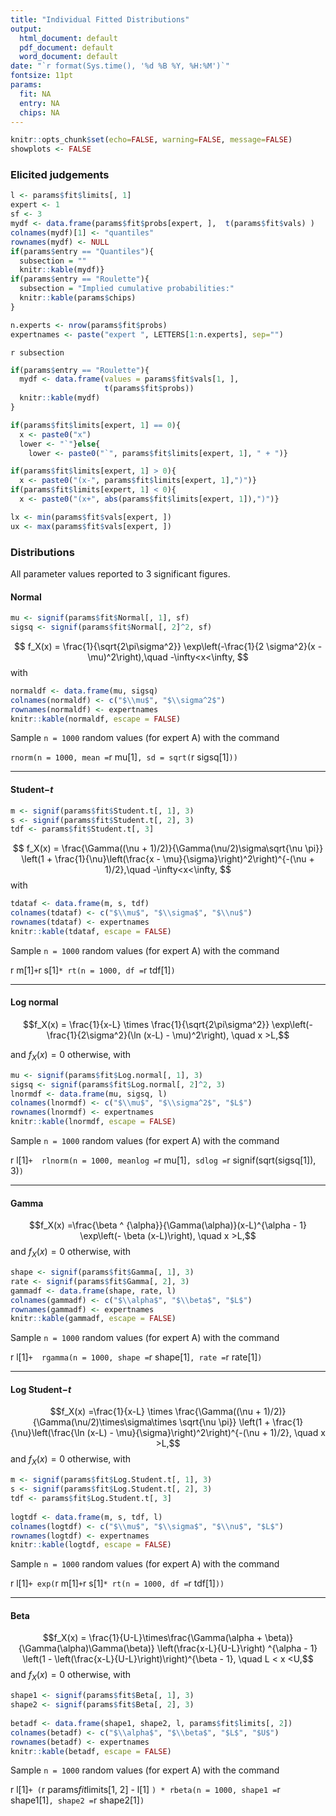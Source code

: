 ```yaml
---
title: "Individual Fitted Distributions"
output:
  html_document: default
  pdf_document: default
  word_document: default
date: "`r format(Sys.time(), '%d %B %Y, %H:%M')`"
fontsize: 11pt
params:
  fit: NA
  entry: NA
  chips: NA
---
```




```r
knitr::opts_chunk$set(echo=FALSE, warning=FALSE, message=FALSE)
showplots <- FALSE
```

### Elicited judgements

```r
l <- params$fit$limits[, 1]
expert <- 1
sf <- 3
mydf <- data.frame(params$fit$probs[expert, ],  t(params$fit$vals) )
colnames(mydf)[1] <- "quantiles"
rownames(mydf) <- NULL
if(params$entry == "Quantiles"){
  subsection = ""
  knitr::kable(mydf)}
if(params$entry == "Roulette"){
  subsection = "Implied cumulative probabilities:"
  knitr::kable(params$chips)
}

n.experts <- nrow(params$fit$probs)
expertnames <- paste("expert ", LETTERS[1:n.experts], sep="")
```


`r subsection`

```r
if(params$entry == "Roulette"){
  mydf <- data.frame(values = params$fit$vals[1, ], 
                     t(params$fit$probs))
  knitr::kable(mydf)
}
```



```r
if(params$fit$limits[expert, 1] == 0){
  x <- paste0("x")
  lower <- "`"}else{
    lower <- paste0("`", params$fit$limits[expert, 1], " + ")}

if(params$fit$limits[expert, 1] > 0){
  x <- paste0("(x-", params$fit$limits[expert, 1],")")}
if(params$fit$limits[expert, 1] < 0){
  x <- paste0("(x+", abs(params$fit$limits[expert, 1]),")")}
```


```r
lx <- min(params$fit$vals[expert, ])
ux <- max(params$fit$vals[expert, ])
```


### Distributions

All parameter values reported to 3 significant figures.

#### Normal 
```r
mu <- signif(params$fit$Normal[, 1], sf)
sigsq <- signif(params$fit$Normal[, 2]^2, sf)
```


$$
f_X(x) = \frac{1}{\sqrt{2\pi\sigma^2}} 
\exp\left(-\frac{1}{2 \sigma^2}(x - \mu)^2\right),\quad -\infty<x<\infty,
$$
with

```r
normaldf <- data.frame(mu, sigsq)
colnames(normaldf) <- c("$\\mu$", "$\\sigma^2$")
rownames(normaldf) <- expertnames
knitr::kable(normaldf, escape = FALSE)
```

Sample `n = 1000` random values (for expert A) with the command

`rnorm(n = 1000, mean = `r mu[1]`, sd = sqrt(`r sigsq[1]`)) `

<hr>

#### Student$-t$ 
```r
m <- signif(params$fit$Student.t[, 1], 3)
s <- signif(params$fit$Student.t[, 2], 3)
tdf <- params$fit$Student.t[, 3]
```

$$
f_X(x) = \frac{\Gamma((\nu + 1)/2)}{\Gamma(\nu/2)\sigma\sqrt{\nu \pi}} \left(1 + \frac{1}{\nu}\left(\frac{x - \mu}{\sigma}\right)^2\right)^{-(\nu + 1)/2},\quad -\infty<x<\infty,
$$
with
```r
tdataf <- data.frame(m, s, tdf)
colnames(tdataf) <- c("$\\mu$", "$\\sigma$", "$\\nu$")
rownames(tdataf) <- expertnames
knitr::kable(tdataf, escape = FALSE)
```




Sample `n = 1000` random values (for expert A) with the command

` `r m[1]` + `r s[1]` * rt(n = 1000, df = `r tdf[1]`) `
<hr>
#### Log normal 

$$f_X(x) = \frac{1}{x-L} \times \frac{1}{\sqrt{2\pi\sigma^2}} 
\exp\left(-\frac{1}{2\sigma^2}(\ln (x-L) - \mu)^2\right), \quad x >L,$$

and $f_X(x)=0$ otherwise, with

```r
mu <- signif(params$fit$Log.normal[, 1], 3)
sigsq <- signif(params$fit$Log.normal[, 2]^2, 3)  
lnormdf <- data.frame(mu, sigsq, l)
colnames(lnormdf) <- c("$\\mu$", "$\\sigma^2$", "$L$")
rownames(lnormdf) <- expertnames
knitr::kable(lnormdf, escape = FALSE)
```

Sample `n = 1000` random values (for expert A) with the command

` `r l[1]` +  rlnorm(n = 1000, meanlog = `r mu[1]`, sdlog = `r signif(sqrt(sigsq[1]), 3)`) `
<hr>
#### Gamma  

$$f_X(x) =\frac{\beta ^ {\alpha}}{\Gamma(\alpha)}(x-L)^{\alpha - 1} \exp\left(- \beta (x-L)\right), \quad x >L,$$ 
and $f_X(x)=0$ otherwise, with

```r
shape <- signif(params$fit$Gamma[, 1], 3)
rate <- signif(params$fit$Gamma[, 2], 3)  
gammadf <- data.frame(shape, rate, l)
colnames(gammadf) <- c("$\\alpha$", "$\\beta$", "$L$")
rownames(gammadf) <- expertnames
knitr::kable(gammadf, escape = FALSE)
```

Sample `n = 1000` random values (for expert A) with the command

` `r l[1]` +  rgamma(n = 1000, shape = `r shape[1]`, rate = `r rate[1]`) `

<hr>
#### Log Student$-t$ 

$$f_X(x) =\frac{1}{x-L} \times \frac{\Gamma((\nu + 1)/2)}{\Gamma(\nu/2)\times\sigma\times \sqrt{\nu \pi}} \left(1 + \frac{1}{\nu}\left(\frac{\ln (x-L) - \mu}{\sigma}\right)^2\right)^{-(\nu + 1)/2}, \quad x >L,$$ 
and $f_X(x)=0$ otherwise, with

```r
m <- signif(params$fit$Log.Student.t[, 1], 3)
s <- signif(params$fit$Log.Student.t[, 2], 3)
tdf <- params$fit$Log.Student.t[, 3]
  
logtdf <- data.frame(m, s, tdf, l)
colnames(logtdf) <- c("$\\mu$", "$\\sigma$", "$\\nu$", "$L$")
rownames(logtdf) <- expertnames
knitr::kable(logtdf, escape = FALSE)
```

Sample `n = 1000` random values (for expert A) with the command

` `r l[1]` + exp( `r m[1]` + `r s[1]` * rt(n = 1000, df = `r tdf[1]`)) `

<hr>
#### Beta 

$$f_X(x) = \frac{1}{U-L}\times\frac{\Gamma(\alpha + \beta)}{\Gamma(\alpha)\Gamma(\beta)} \left(\frac{x-L}{U-L}\right) ^{\alpha - 1} \left(1 - \left(\frac{x-L}{U-L}\right)\right)^{\beta - 1}, \quad   L < x <U,$$ 
and $f_X(x) = 0$ otherwise, with

```r
shape1 <- signif(params$fit$Beta[, 1], 3)
shape2 <- signif(params$fit$Beta[, 2], 3)
  
betadf <- data.frame(shape1, shape2, l, params$fit$limits[, 2])
colnames(betadf) <- c("$\\alpha$", "$\\beta$", "$L$", "$U$")
rownames(betadf) <- expertnames
knitr::kable(betadf, escape = FALSE)
```

Sample `n = 1000` random values (for expert A) with the command

` `r l[1]` + (`r params$fit$limits[1, 2] - l[1] `) * rbeta(n = 1000, shape1 = `r shape1[1]`, shape2 = `r shape2[1]`) `
